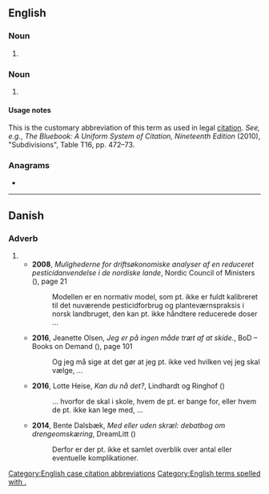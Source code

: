 {{also|pt|Pt|PT|pT|.pt|-pt'|p.t.}}
==English==

===Noun===
{{head|en|noun}}

# {{alternative form of|pt|lang=en}}

===Noun===
{{en-noun|?}}

# {{lb|en|legal}} {{abbreviation of|part|lang=en}}

====Usage notes====
This is the customary abbreviation of this term as used in legal [[citation]]. ''See, e.g.'', ''The Bluebook: A Uniform System of Citation, Nineteenth Edition'' (2010), "Subdivisions", Table T16, pp. 472–73.

===Anagrams===
* {{anagrams|en|a=pt|TP|tp}}

[[Category:English case citation abbreviations]]
[[Category:English terms spelled with .]]

----

==Danish==

===Adverb===
{{da-adv}}

# {{alt form|p.t.|lang=da}}
#* '''2008''', ''Mulighederne for driftsøkonomiske analyser af en reduceret pesticidanvendelse i de nordiske lande'', Nordic Council of Ministers ({{ISBN|9789289317702}}), page 21
#*: Modellen er en normativ model, som pt. ikke er fuldt kalibreret til det nuværende pesticidforbrug og planteværnspraksis i norsk landbruget{{sic}}, den kan pt. ikke håndtere reducerede doser ...
#* '''2016''', Jeanette Olsen, ''Jeg er på ingen måde træt af at skide.'', BoD – Books on Demand ({{ISBN|9788771705775}}), page 101
#*: Og jeg må sige at det gør at jeg pt. ikke ved hvilken vej jeg skal vælge, ...
#* '''2016''', Lotte Heise, ''Kan du nå det?'', Lindhardt og Ringhof ({{ISBN|9788711505175}})
#*: ... hvorfor de skal i skole, hvem de pt. er bange for, eller hvem de pt. ikke kan lege med, ...
#* '''2014''', Bente Dalsbæk, ''Med eller uden skræl: debatbog om drengeomskæring'', DreamLitt ({{ISBN|9788771710151}})
#*: Derfor er der pt. ikke et samlet overblik over antal eller eventuelle komplikationer.